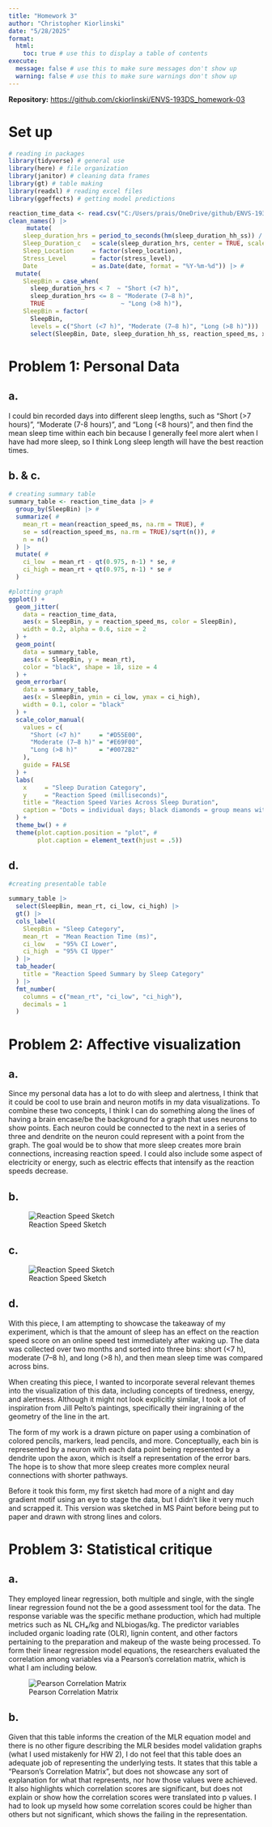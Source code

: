 ```yaml
---
title: "Homework 3"
author: "Christopher Kiorlinski"
date: "5/28/2025"
format:
  html:
    toc: true # use this to display a table of contents
execute:
  message: false # use this to make sure messages don't show up
  warning: false # use this to make sure warnings don't show up
---
```


**Repository:** <https://github.com/ckiorlinski/ENVS-193DS_homework-03>

# Set up

```r
# reading in packages
library(tidyverse) # general use
library(here) # file organization
library(janitor) # cleaning data frames
library(gt) # table making
library(readxl) # reading excel files
library(ggeffects) # getting model predictions

reaction_time_data <- read.csv("C:/Users/prais/OneDrive/github/ENVS-193DS_homework-03/data/193ds spread - Sheet1.csv") |> #adding table to environment 
clean_names() |> 
     mutate(
    sleep_duration_hrs = period_to_seconds(hm(sleep_duration_hh_ss)) / 3600,
    Sleep_Duration_c   = scale(sleep_duration_hrs, center = TRUE, scale = FALSE),
    Sleep_Location     = factor(sleep_location),
    Stress_Level       = factor(stress_level),
    Date               = as.Date(date, format = "%Y-%m-%d")) |> #
  mutate(
    SleepBin = case_when(
      sleep_duration_hrs < 7  ~ "Short (<7 h)",
      sleep_duration_hrs <= 8 ~ "Moderate (7–8 h)",
      TRUE                     ~ "Long (>8 h)"),
    SleepBin = factor(
      SleepBin,
      levels = c("Short (<7 h)", "Moderate (7–8 h)", "Long (>8 h)"))) |> #
      select(SleepBin, Date, sleep_duration_hh_ss, reaction_speed_ms, x5_test_avg_ms, sleep_location, stress_level) #
```

# Problem 1: Personal Data

## a.

I could bin recorded days into different sleep lengths, such as "Short (\>7 hours)", "Moderate (7-8 hours)", and "Long (\<8 hours)", and then find the mean sleep time within each bin because I generally feel more alert when I have had more sleep, so I think Long sleep length will have the best reaction times.

## b. & c.

```r
# creating summary table
summary_table <- reaction_time_data |> #
  group_by(SleepBin) |> #
  summarize( #
    mean_rt = mean(reaction_speed_ms, na.rm = TRUE), #
    se = sd(reaction_speed_ms, na.rm = TRUE)/sqrt(n()), #
    n = n()
  ) |> 
  mutate( #
    ci_low  = mean_rt - qt(0.975, n-1) * se, #
    ci_high = mean_rt + qt(0.975, n-1) * se #
  )

#plotting graph
ggplot() +
  geom_jitter(
    data = reaction_time_data,
    aes(x = SleepBin, y = reaction_speed_ms, color = SleepBin),
    width = 0.2, alpha = 0.6, size = 2
  ) +
  geom_point(
    data = summary_table,
    aes(x = SleepBin, y = mean_rt),
    color = "black", shape = 18, size = 4
  ) +
  geom_errorbar(
    data = summary_table,
    aes(x = SleepBin, ymin = ci_low, ymax = ci_high),
    width = 0.1, color = "black"
  ) +
  scale_color_manual(
    values = c(
      "Short (<7 h)"     = "#D55E00",
      "Moderate (7–8 h)" = "#E69F00",
      "Long (>8 h)"      = "#0072B2"
    ),
    guide = FALSE
  ) +
  labs(
    x     = "Sleep Duration Category",
    y     = "Reaction Speed (milliseconds)",
    title = "Reaction Speed Varies Across Sleep Duration",
    caption = "Dots = individual days; black diamonds = group means with 95% CI"
  ) +
  theme_bw() + #
  theme(plot.caption.position = "plot", #
        plot.caption = element_text(hjust = .5))
```

## d.

```r
#creating presentable table

summary_table |> 
  select(SleepBin, mean_rt, ci_low, ci_high) |> 
  gt() |> 
  cols_label(
    SleepBin = "Sleep Category",
    mean_rt  = "Mean Reaction Time (ms)",
    ci_low   = "95% CI Lower",
    ci_high  = "95% CI Upper"
  ) |> 
  tab_header(
    title = "Reaction Speed Summary by Sleep Category"
  ) |> 
  fmt_number(
    columns = c("mean_rt", "ci_low", "ci_high"),
    decimals = 1
  )
```

# Problem 2: Affective visualization

## a.

Since my personal data has a lot to do with sleep and alertness, I think that it could be cool to use brain and neuron motifs in my data visualizations. To combine these two concepts, I think I can do something along the lines of having a brain encase/be the background for a graph that uses neurons to show points. Each neuron could be connected to the next in a series of three and dendrite on the neuron could represent with a point from the graph. The goal would be to show that more sleep creates more brain connections, increasing reaction speed. I could also include some aspect of electricity or energy, such as electric effects that intensify as the reaction speeds decrease.

## b.

![Reaction Speed Sketch](nuerons.png)

## c.

![Reaction Speed Sketch](nueronsfinal.png)

## d.

With this piece, I am attempting to showcase the takeaway of my experiment, which is that the amount of sleep has an effect on the reaction speed score on an online speed test immediately after waking up. The data was collected over two months and sorted into three bins: short (\<7 h), moderate (7–8 h), and long (\>8 h), and then mean sleep time was compared across bins.

When creating this piece, I wanted to incorporate several relevant themes into the visualization of this data, including concepts of tiredness, energy, and alertness. Although it might not look explicitly similar, I took a lot of inspiration from Jill Pelto's paintings, specifically their ingraining of the geometry of the line in the art.

The form of my work is a drawn picture on paper using a combination of colored pencils, markers, lead pencils, and more. Conceptually, each bin is represented by a neuron with each data point being represented by a dendrite upon the axon, which is itself a representation of the error bars. The hope is to show that more sleep creates more complex neural connections with shorter pathways.

Before it took this form, my first sketch had more of a night and day gradient motif using an eye to stage the data, but I didn't like it very much and scrapped it. This version was sketched in MS Paint before being put to paper and drawn with strong lines and colors.

# Problem 3: Statistical critique

## a.

They employed linear regression, both multiple and single, with the single linear regression found not the be a good assessment tool for the data. The response variable was the specific methane production, which had multiple metrics such as NL CH₄/kg and NLbiogas/kg. The predictor variables included organic loading rate (OLR), lignin content, and other factors pertaining to the preparation and makeup of the waste being processed. To form their linear regression model equations, the researchers evaluated the correlation among variables via a Pearson's correlation matrix, which is what I am including below.

![Pearson Correlation Matrix](pearsontable.png)

## b.

Given that this table informs the creation of the MLR equation model and there is no other figure describing the MLR besides model validation graphs (what I used mistakenly for HW 2), I do not feel that this table does an adequate job of representing the underlying tests. It states that this table a "Pearson's Correlation Matrix", but does not showcase any sort of explanation for what that represents, nor how those values were achieved. It also highlights which correlation scores are significant, but does not explain or show how the correlation scores were translated into p values. I had to look up myseld how some correlation scores could be higher than others but not significant, which shows the failing in the representation.


